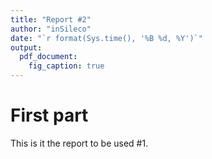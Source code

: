 ```yaml
---
title: "Report #2"
author: "inSileco"
date: "`r format(Sys.time(), '%B %d, %Y')`"
output: 
  pdf_document:
    fig_caption: true
--- 
```


# First part 

This is it the report to be used \#1.
